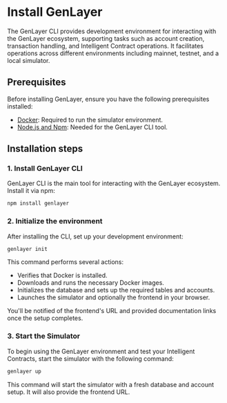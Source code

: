 # Install GenLayer

The GenLayer CLI provides development environment for interacting with the GenLayer ecosystem, supporting tasks such as account creation, transaction handling, and Intelligent Contract operations. It facilitates operations across different environments including mainnet, testnet, and a local simulator.

## Prerequisites
Before installing GenLayer, ensure you have the following prerequisites installed:

- [Docker](https://docs.docker.com/engine/install/): Required to run the simulator environment.
- [Node.js and Npm](https://docs.npmjs.com/downloading-and-installing-node-js-and-npm/): Needed for the GenLayer CLI tool.


## Installation steps

### 1. Install GenLayer CLI

GenLayer CLI is the main tool for interacting with the GenLayer ecosystem. Install it via npm:

```bash
npm install genlayer
```

### 2. Initialize the environment

After installing the CLI, set up your development environment:

```bash
genlayer init
```

This command performs several actions:
- Verifies that Docker is installed.
- Downloads and runs the necessary Docker images.
- Initializes the database and sets up the required tables and accounts.
- Launches the simulator and optionally the frontend in your browser.

You'll be notified of the frontend's URL and provided documentation links once the setup completes.

### 3. Start the Simulator

To begin using the GenLayer environment and test your Intelligent Contracts, start the simulator with the following command:

```bash
genlayer up
```

This command will start the simulator with a fresh database and account setup. It will also provide the frontend URL.
